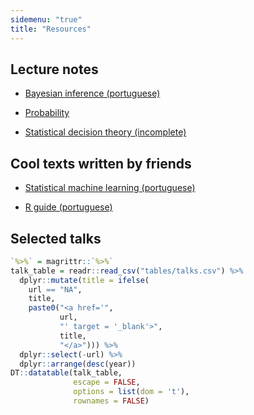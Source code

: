 ```yaml
---
sidemenu: "true"
title: "Resources"
---
```


## Lecture notes

- [Bayesian inference (portuguese)](https://www.overleaf.com/read/kjbzvjnppgrr){target="_blank"}

- [Probability](https://www.overleaf.com/read/fjdsbxwydcnf){target="_blank"}

- [Statistical decision theory (incomplete)](https://www.overleaf.com/read/ndcxvbjgvkbx){target="_blank"}

## Cool texts written by friends

- [Statistical machine learning (portuguese)](https://www.dropbox.com/s/7iyvllj0njsqmjb/main.pdf){target="_blank"}

- [R guide (portuguese)](http://material.curso-r.com/){target="_blank"}

## Selected talks

```r
`%>%` = magrittr::`%>%`
talk_table = readr::read_csv("tables/talks.csv") %>%
  dplyr::mutate(title = ifelse(
    url == "NA",
    title,
    paste0("<a href='",
           url,
           "' target = '_blank'>",
           title,
           "</a>"))) %>%
  dplyr::select(-url) %>% 
  dplyr::arrange(desc(year))
DT::datatable(talk_table,
              escape = FALSE,
              options = list(dom = 't'),
              rownames = FALSE)
```

